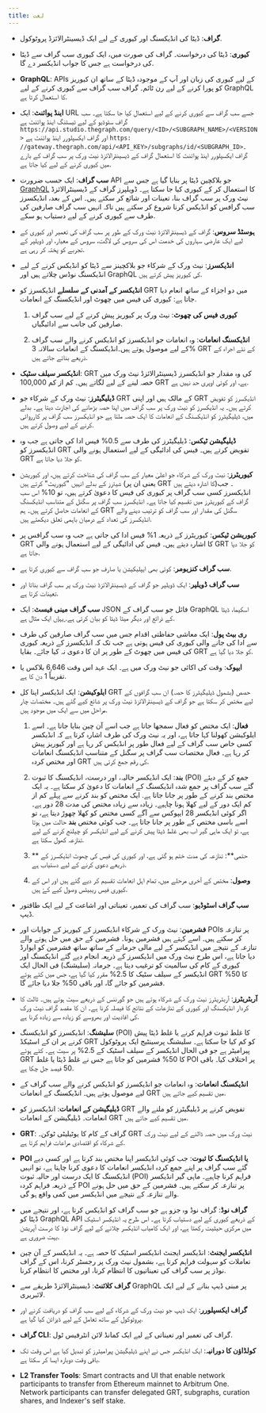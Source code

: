 ```yaml
---
title: لغت
---
```


- **گراف**: ڈیٹا کی انڈیکسنگ اور کیوری کے لیے ایک ڈیسینٹرالائزڈ پروٹوکول.

- **کیوری**: ڈیٹا کی درخواست۔ گراف کی صورت میں، ایک کیوری سب گراف سے ڈیٹا کی درخواست ہے جس کا جواب انڈیکسر دے گا.

- **GraphQL**: APIs کے لیے کیوری کی زبان اور آپ کے موجودہ ڈیٹا کے ساتھ ان کیوریز کو پورا کرنے کے لیے رن ٹائم۔ گراف سب گراف سے کیوری کرنے کے لیے GraphQL کا استعمال کرتا ہے.

- **اینڈ پوائنٹ**: ایک URL جسے سب گراف سے کیوری کرنے کے لیے استعمال کیا جا سکتا ہے۔ سب گراف سٹوڈیو کے لیے ٹیسٹنگ اینڈ پوائنٹ ہے `https://api.studio.thegraph.com/query/<ID>/<SUBGRAPH_NAME>/<VERSION>` اور گراف ایکسپلورر اینڈ پوائنٹ ہے `https: //gateway.thegraph.com/api/<API_KEY>/subgraphs/id/<SUBGRAPH_ID>`۔ گراف ایکسپلورر اینڈ پوائنٹ کا استعمال گراف کے ڈیسینٹرالائزڈ نیٹ ورک پر سب گراف کے بارے میں کیوری کرنے کے لیے کیا جاتا ہے.

- **سب گراف**: ایک حسب ضرورت API جو بلاکچین ڈیٹا پر بنایا گیا ہے جس سے [GraphQL](https://graphql.org/) کا استعمال کر کے کیوری کیا جا سکتا ہے۔ ڈویلپرز گراف کے ڈیسینٹرالائزڈ نیٹ ورک پر سب گراف بنا، تعینات اور شائع کر سکتے ہیں۔ اس کے بعد، انڈیکسرز سب گرافس کو انڈیکس کرنا شروع کر سکتے ہیں تاکہ انہیں سب گراف صارفین کی طرف سے کیوری کرنے کے لیے دستیاب ہو سکے.

- **ہوسٹڈ سروس**: گراف کے ڈیسینٹرالائزڈ نیٹ ورک کے طور پر سب گراف کی تعمیر اور کیوری کے لیے ایک عارضی سہاروں کی خدمت اس کی سروس کی لاگت، سروس کے معیار، اور ڈویلپر کے تجربے کو پختہ کر رہی ہے.

- **انڈیکسرز**: نیٹ ورک کے شرکاء جو بلاکچینز سے ڈیٹا کو انڈیکس کرنے کے لیے انڈیکسنگ نوڈس چلاتے ہیں اور GraphQL کی کیوریز پیش کرتے ہیں.

- **انڈیکسر کے آمدنی کے سلسلے** انڈیکسرز کو GRT میں دو اجزاء کے ساتھ انعام دیا جاتا ہے: کیوری کی فیس میں چھوٹ اور انڈیکسنگ کے انعامات.

  1. **کیوری فیس کی چھوٹ**: نیٹ ورک پر کیوریز پیش کرنے کے لیے سب گراف صارفین کی جانب سے ادائیگیاں.

  2. **انڈیکسنگ انعامات**: وہ انعامات جو انڈیکسرز کو انڈیکس کرنے والے سب گراف کے لیے موصول ہوتے ہیں۔انڈیکسنگ کے انعامات سالانہ 3% GRT کے نئے اجراء کے ذریعے بنائے جاتے ہیں.

- **انڈیکسر سیلف سٹیک**: GRT کی وہ مقدار جو انڈیکسرز ڈیسینٹرالائزڈ نیٹ ورک میں حصہ لینے کے لیے لگاتے ہیں۔ کم از کم 100,000 GRT ہے، اور کوئی اوپری حد نہیں ہے.

- **ڈیلیگیٹرز**: نیٹ ورک کے شرکاء جو GRT کے مالک ہیں اور اپنی GRT انڈیکسرز کو تفویض کرتے ہیں۔ یہ انڈیکسرز کو نیٹ ورک پر سب گراف میں اپنا حصہ بڑھانے کی اجازت دیتا ہے۔ بدلے میں، ڈیلیگیٹرز کو انڈیکسنگ کے انعامات کا ایک حصہ ملتا ہے جو انڈیکسرز سب گراف پر کارروائی کرنے کے لیے وصول کرتے ہیں.

- **ڈیلیگیشن ٹیکس**: ڈیلیگیٹرز کی طرف سے 0.5% فیس ادا کی جاتی ہے جب وہ انڈیکسرز کو GRT تفویض کرتے ہیں۔ فیس کی ادائیگی کے لیے استعمال ہونے والی GRT کو جلا دیا جاتا ہے.

- **کیوریٹرز**: نیٹ ورک کے شرکاء جو اعلیٰ معیار کے سب گراف کی شناخت کرتے ہیں، اور کیوریشن شیئرز کے بدلے انہیں "کیوریٹ" کرتے ہیں (یعنی ان پر GRT کا اشارہ دیتے ہیں)۔ جب انڈیکسرز کسی سب گراف پر کیوری کی فیس کا دعویٰ کرتے ہیں، تو 10% اس سب گراف کے کیوریٹرز میں تقسیم کیا جاتا ہے۔ انڈیکسرز سب گراف پر سگنل کے متناسب انڈیکسنگ کے انعامات حاصل کرتے ہیں۔ ہم GRT سگنل کی مقدار اور سب گراف کو ترتیب دینے والے انڈیکسرز کی تعداد کے درمیان باہمی تعلق دیکھتے ہیں.

- **کیوریشن ٹیکس**: کیوریٹرز کے ذریعہ 1% فیس ادا کی جاتی ہے جب وہ سب گرافس پر GRT کا اشارہ دیتے ہیں۔ فیس کی ادائیگی کے لیے استعمال ہونے والی GRT کو جلا دیا جاتا ہے.

- **سب گراف کنزیومر**: کوئی بھی ایپلیکیشن یا صارف جو سب گراف سے کیوری کرتا ہے.

- **سب گراف ڈویلپر**: ایک ڈویلپر جو گراف کے ڈیسینٹرالائزڈ نیٹ ورک پر سب گراف بناتا اور تعینات کرتا ہے.

- **سب گراف مینی فیسٹ**: ایک JSON فائل جو سب گراف کے GraphQL اسکیما، ڈیٹا کے ذرائع اور دیگر میٹا ڈیٹا کو بیان کرتی ہے.[ یہاں](https://ipfs.io/ipfs/QmVQdzeGdPUiLiACeqXRpKAYpyj8Z1yfWLMUq7A7WundUf) ایک مثال ہے.

- **ری بیٹ پول**: ایک معاشی حفاظتی اقدام جس میں سب گراف صارفین کی طرف سے ادا کی جانے والی کیوری کی فیس ہوتی ہے جب تک کہ انڈیکسرز کے ذریعہ کیوری کی فیس میں چھوٹ کے طور پر ان کا دعوی نہ کیا جائے۔ بقایا GRT کو جلا دیا گیا ہے.

- **ایپوک**: وقت کی اکائی جو نیٹ ورک میں ہے۔ ایک عہد اس وقت 6,646 بلاکس یا تقریباً 1 دن کا ہے.

- **ایلوکیشن**: ایک انڈیکسر اپنا کل GRT حصص (بشمول ڈیلیگیٹرز کا حصہ) ان سب گرافوں کے لیے مختص کر سکتا ہے جو گراف کے ڈیسینٹرالائزڈ نیٹ ورک پر شائع کیے گئے ہیں۔ مختصات چار مراحل میں سے ایک میں موجود ہیں.

  1. **فعال**: ایک مختص کو فعال سمجھا جاتا ہے جب اسے آن چین بنایا جاتا ہے۔ اسے ایلوکیشن کھولنا کہا جاتا ہے، اور یہ نیٹ ورک کی طرف اشارہ کرتا ہے کہ انڈیکسر کسی خاص سب گراف کے لیے فعال طور پر انڈیکس کر رہا ہے اور کیوریز پیش کر رہا ہے۔ فعال مختصات سب گراف پر سگنل کے متناسب انڈیکسنگ انعامات اور مختص کردہ GRT کی رقم جمع کرتی ہیں.

  2. **بند**: ایک انڈیکسر حالیہ، اور درست، انڈیکسنگ کا ثبوت (POI) جمع کر کے دیئے گئے سب گراف پر جمع شدہ انڈیکسنگ کے انعامات کا دعویٰ کر سکتا ہے۔ یہ ایک مختص بند کرنے کے طور پر جانا جاتا ہے. ایک مختص کو بند کرنے سے پہلے کم از کم ایک دور کے لیے کھلا ہونا چاہیے۔ زیادہ سے زیادہ مختص کی مدت 28 دور ہے۔ اگر کوئی انڈیکسر 28 ایپوکس سے آگے کسی مختص کو کھلا چھوڑ دیتا ہے، تو اسے باسی مختص کے طور پر جانا جاتا ہے۔ جب کوئی مختص **بند** حالت میں ہوتا ہے، تو ایک ماہی گیر اب بھی غلط ڈیٹا پیش کرنے کے لیے انڈیکسر کو چیلنج کرنے کے لیے تنازعہ کھول سکتا ہے.

  3. ** حتمی**: تنازعہ کی مدت ختم ہو گئی ہے، اور کیوری کی فیس کی چھوٹ انڈیکسرز کے ذریعے دعوی کرنے کے لیے دستیاب ہے.

  4. **وصول**: مختص کے آخری مرحلے میں، تمام اہل انعامات تقسیم کر دیے گئے ہیں اور اس کے کیوری فیس ریبیٹس وصول کیے کۓ ہیں.

- **سب گراف اسٹوڈیو**: سب گراف کی تعمیر، تعیناتی اور اشاعت کے لیے ایک طاقتور ڈیپ.

- **فشرمین**: نیٹ ورک کے شرکاء انڈیکسرز کے کیوریز کے جوابات اور POIs پر تنازعہ کر سکتے ہیں۔ اسے کہتے ہیں فشرمین ہونا۔ فشرمین کے حق میں حل ہونے والے تنازعہ کے نتیجے میں انڈیکسر کے لیے مالی جرمانے کے ساتھ ساتھ فشرمین کو ایوارڈ دیا جاتا ہے، اس طرح نیٹ ورک میں انڈیکسرز کے ذریعہ انجام دیے گئے انڈیکسنگ اور کیوری کے کام کی سالمیت کو ترغیب دیتا ہے۔ جرمانہ (سلیشنگ) فی الحال ایک انڈیکسر کے سیلف سٹیک کا 2.5% مقرر کیا گیا ہے، جس میں کٹے ہوئے GRT کا 50% فشرمین کو جائے گا، اور باقی 50% جلا دیا جائے گا.

- **آربٹریٹرز**: آربٹریٹرز نیٹ ورک کے شرکاء ہوتے ہیں جو گورننس کے ذریعے سیٹ ہوتے ہیں۔ ثالث کا کردار انڈیکسنگ اور کیوری کے تنازعات کے نتائج کا فیصلہ کرنا ہے۔ ان کا مقصد گراف نیٹ ورک کی افادیت اور بھروسے کو زیادہ سے زیادہ کرنا ہے.

- **سلیشنگ**: انڈیکسرز کو انڈیکسنگ (POI) کا غلط ثبوت فراہم کرنے یا غلط ڈیٹا پیش کرنے پر ان کے اسٹیکڈ GRT کو کم کیا جا سکتا ہے۔ سلیشنگ پرسینٹیج ایک پروٹوکول پیرامیٹر ہے جو فی الحال انڈیکسر کے سیلف اسٹیک کے 2.5% پر سیٹ ہے۔ کٹے ہوئے GRT کا 50% فشرمین کو جاتا ہے جس نے غلط ڈیٹا یا غلط POI پر اختلاف کیا۔ باقی 50 فیصد جل چکا ہے.

- **انڈیکسنگ انعامات**: وہ انعامات جو انڈیکسرز کو انڈیکس کرنے والے سب گراف کے لیے موصول ہوتے ہیں۔ انڈیکسنگ کے انعامات GRT میں تقسیم کیے جاتے ہیں.

- **ڈیلیگیشن کے انعامات**: انڈیکسرز کو GRT تفویض کرنے پر ڈیلیگیٹرز کو ملنے والے انعامات۔ ڈیلیگیشن کے انعامات GRT میں تقسیم کیے جاتے ہیں.

- **GRT**: گراف کے کام کا یوٹیلیٹی ٹوکن۔ GRT نیٹ ورک میں حصہ ڈالنے کے لیے نیٹ ورک کے شرکاء کو اقتصادی مراعات فراہم کرتا ہے.

- **POI یا انڈیکسنگ کا ثبوت**: جب کوئی انڈیکسر اپنا مختص بند کرتا ہے اور کسی دیے گئے سب گراف پر اپنے جمع کردہ انڈیکسر انعامات کا دعوی کرنا چاہتا ہے، تو انہیں انڈیکسنگ کا ایک درست اور حالیہ ثبوت (POI) فراہم کرنا چاہیے۔ ماہی گیر انڈیکسر کے ذریعہ فراہم کردہ POI پر تنازعہ کر سکتے ہیں۔ فشرمین کے حق میں حل ہونے والے تنازعہ کے نتیجے میں انڈیکسر میں کمی واقع ہو گی.

- **گراف نوڈ**: گراف نوڈ وہ جزو ہے جو سب گراف کو انڈیکس کرتا ہے، اور نتیجے میں ڈیٹا کو GraphQL API کے ذریعے کیوری کے لیے دستیاب کرتا ہے۔ اس طرح یہ انڈیکسر اسٹیک میں مرکزی حیثیت رکھتا ہے، اور ایک کامیاب انڈیکسر چلانے کے لیے گراف نوڈ کا درست آپریشن بہت ضروری ہے.

- **انڈیکسر ایجنٹ**: انڈیکسر ایجنٹ انڈیکسر اسٹیک کا حصہ ہے۔ یہ انڈیکسر کے آن چین تعاملات کو سہولت فراہم کرتا ہے، بشمول نیٹ ورک پر رجسٹر کرنا، اس کے گراف نوڈز پر سب گراف کی تعیناتیوں کا انتظام کرنا، اور مختص کا انتظام کرنا.

- **گراف کلائنٹ**: ڈیسینٹرالائزڈ طریقے سے GraphQL پر مبنی ڈیپ بنانے کے لیے ایک لائبریری.

- **گراف ایکسپلورر**: ایک ڈیپ جو نیٹ ورک کے شرکاء کے لیے سب گراف کو دریافت کرنے اور پروٹوکول کے ساتھ تعامل کے لیے ڈیزائن کیا گیا ہے.

- **گراف CLI**: گراف کی تعمیر اور تعیناتی کے لیے ایک کمانڈ لائن انٹرفیس ٹول.

- **کولڈاؤن کا دورانیہ**: ایک انڈیکسر جس نے اپنے ڈیلیگیشن پیرامیٹرز کو تبدیل کیا ہے اس وقت تک باقی وقت دوبارہ ایسا کر سکتا ہے.

- **L2 Transfer Tools**: Smart contracts and UI that enable network participants to transfer from Ethereum mainnet to Arbitrum One. Network participants can transfer delegated GRT, subgraphs, curation shares, and Indexer's self stake.
